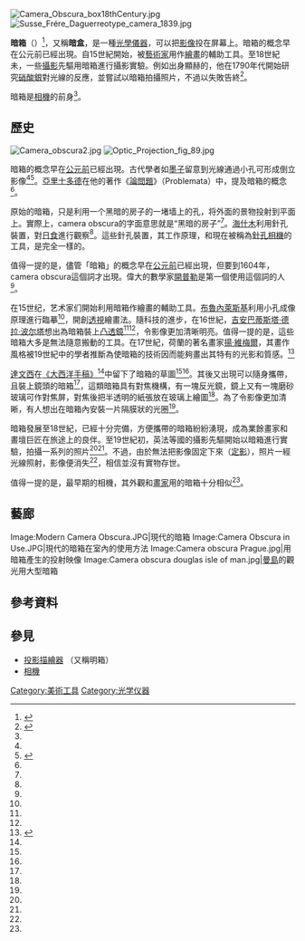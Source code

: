 {{not|黑箱}}{{NoteTA |G1=IT}}
[[File:Camera_Obscura_box18thCentury.jpg|thumb]]
[[File:Susse_Frére_Daguerreotype_camera_1839.jpg|thumb]]

'''暗箱'''（{{lang-en|Camera obscura}}）<ref name="翟錦文">{{cite book | title = 《寫我心情—數碼攝影基本技法示範》 | author = 翟錦文 | publisher = 中華書局(香港)有限公司 | year = 2006 | isbn = 962-231-497-X | url = http://chaksir.blogspot.hk/2012/08/coff-ice-hour.html | access-date = 2013-05-27 | archive-date = 2016-11-18 | archive-url = https://web.archive.org/web/20161118164746/http://chaksir.blogspot.hk/2012/08/coff-ice-hour.html | dead-url = no }}</ref>，又稱'''暗盒'''，是一種[[光學儀器|光學儀器]]，可以把[[影像|影像]]投在屏幕上。暗箱的概念早在公元前已經出現。自15世紀開始，被[[藝術家|藝術家]]用作[[繪畫|繪畫]]的輔助工具。至18世紀未，一些[[攝影|攝影]]先驅用暗箱進行攝影實驗。例如出身顯赫的{{Internal link helper/en|湯瑪斯·威治伍德|Thomas_Wedgwood_(photographer)}}，他在1790年代開始研究[[硝酸銀|硝酸銀]]對光線的反應，並嘗試以暗箱拍攝照片，不過以失敗告終<ref name="吳鋼">{{cite book | title = 《攝影史話》 | author = 吳鋼 | publisher = 中國攝影出版社 | year = 2006 | isbn = 7-80007-955-4 | url = http://book.douban.com/subject/1821188/ | access-date = 2013-05-27 | archive-date = 2014-08-18 | archive-url = https://web.archive.org/web/20140818012650/http://book.douban.com/subject/1821188/ | dead-url = no }}</ref>。

暗箱是[[相機|相機]]的前身<ref name="翟錦文"/>。

==歷史==
[[File:Camera_obscura2.jpg|right]]
[[File:Optic_Projection_fig_89.jpg|thumb]]

暗箱的概念早在[[公元前|公元前]]已經出現。古代學者如[[墨子|墨子]]留意到光線通過小孔可形成倒立影像<ref name="吳鋼" /><ref name="詹姆士">{{cite book | title = 《美國攝影圖片製作工藝專業教程》 | author = 克里斯多佛·詹姆士 | publisher = 上海人民美術出版社 | year = 2006 | isbn = 7-5322-4707-4 | url = http://book.douban.com/subject/1829794/ | access-date = 2013-05-27 | archive-date = 2013-05-30 | archive-url = https://web.archive.org/web/20130530192329/http://book.douban.com/subject/1829794/ | dead-url = no }}</ref>。[[亞里士多德|亞里士多德]]在他的著作《[[論問題|論問題]]》（Problemata）中，提及暗箱的概念<ref name="詹姆士" />。

原始的暗箱，只是利用一个黑暗的房子的一堵墙上的孔，将外面的景物投射到平面上。實際上，camera obscura的字面意思就是“黑暗的房子”<ref name="翟錦文" />。[[海什木|海什木]]利用針孔裝置，對[[日食|日食]]進行觀察<ref name="詹姆士" />。這些針孔裝置，其工作原理，和現在被稱為[[針孔相機|針孔相機]]的工具，是完全一樣的。

值得一提的是，儘管「暗箱」的概念早在[[公元前|公元前]]已經出現，但要到1604年，camera obscura這個詞才出現。偉大的數學家[[開普勒|開普勒]]是第一個使用這個詞的人<ref name="詹姆士" />。

在15世纪，艺术家们開始利用暗箱作繪畫的輔助工具。[[菲利波·布魯內萊斯基|布魯內萊斯基]]利用小孔成像原理進行臨摹<ref name="詹姆士" />，開創[[透視|透視]]繪畫法。隨科技的進步，在16世紀，[[吉安巴蒂斯塔·德拉·波尔塔|吉安巴蒂斯塔·德拉·波尔塔]]想出為暗箱裝上[[凸透鏡|凸透鏡]]<ref name="吳鋼" /><ref name="詹姆士" />，令影像更加清晰明亮。值得一提的是，這些暗箱大多是無法隨意搬動的工具。在17世紀，荷蘭的著名畫家[[扬·弗美尔|揚·維梅爾]]，其畫作風格被19世紀中的學者推斷為使暗箱的技術因而能夠畫出其特有的光影和質感。<ref>{{Cite web|url=http://www.essentialvermeer.com/camera_obscura/co_one.html#.WE9lNpKLSV6|title=Vermeer and the Camera Obscura|accessdate=2016-12-13|author=|date=|publisher=|language=en|archive-date=2014-09-25|archive-url=https://web.archive.org/web/20140925140616/http://www.essentialvermeer.com/camera_obscura/co_three.html#.WE9lNpKLSV6|dead-url=no}}</ref>

[[達文西|達文西]]在[[大西洋古抄本|《大西洋手稿》]]<ref name="詹姆士" />中留下了暗箱的草圖<ref name="翟錦文" /><ref name="詹姆士" />。其後又出現可以隨身攜帶，且裝上鏡頭的暗箱<ref name="吳鋼" />，這類暗箱具有對焦機構，有一塊反光鏡，鏡上又有一塊磨砂玻璃可作對焦屏，對焦後把半透明的紙張放在玻璃上繪圖<ref name="吳鋼" />。為了令影像更加清晰，有人想出在暗箱內安裝一片隔膜狀的光圈<ref name="吳鋼" />。

暗箱發展至18世紀，已經十分完備，方便攜帶的暗箱紛紛湧現，成為業餘畫家和畫壇巨匠在旅途上的良伴。至19世紀初，英法等國的攝影先驅開始以暗箱進行實驗，拍攝一系列的照片<ref name="吳鋼" /><ref name="詹姆士" />。不過，由於無法把影像固定下來（[[定影|定影]]），照片一經光線照射，影像便消失<ref name="吳鋼" />，相信並沒有實物存世。

值得一提的是，最早期的相機，其外觀和[[畫家|畫家]]用的暗箱十分相似<ref name="吳鋼" />。

==藝廊==
<gallery widths="140px" heights="140px" perrow="4">
Image:Modern Camera Obscura.JPG|現代的暗箱
Image:Camera Obscura in Use.JPG|現代的暗箱在室內的使用方法
Image:Camera obscura Prague.jpg|用暗箱產生的投射映像
Image:Camera obscura douglas isle of man.jpg|[[曼島|曼島]]的觀光用大型暗箱
</gallery>


==參考資料==
{{reflist|2}}


==參見==
*[[投影描繪器|投影描繪器]] （又稱明箱）
*[[照相機|相機]]
{{Photography}}
[[Category:美術工具|Category:美術工具]]
[[Category:光学仪器|Category:光学仪器]]